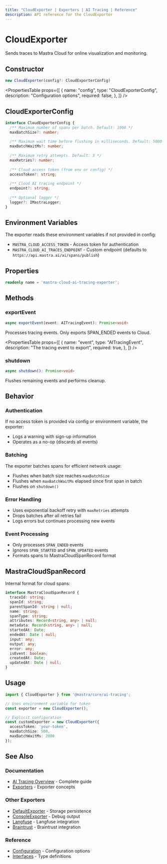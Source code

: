 ```yaml
---
title: "CloudExporter | Exporters | AI Tracing | Reference"
description: API reference for the CloudExporter
---
```



# CloudExporter

Sends traces to Mastra Cloud for online visualization and monitoring.

## Constructor

```typescript
new CloudExporter(config?: CloudExporterConfig)
```

<PropertiesTable
  props={[
    {
      name: "config",
      type: "CloudExporterConfig",
      description: "Configuration options",
      required: false,
    },
  ]}
/>

## CloudExporterConfig

```typescript
interface CloudExporterConfig {
  /** Maximum number of spans per batch. Default: 1000 */
  maxBatchSize?: number;
  
  /** Maximum wait time before flushing in milliseconds. Default: 5000 */
  maxBatchWaitMs?: number;
  
  /** Maximum retry attempts. Default: 3 */
  maxRetries?: number;
  
  /** Cloud access token (from env or config) */
  accessToken?: string;
  
  /** Cloud AI tracing endpoint */
  endpoint?: string;
  
  /** Optional logger */
  logger?: IMastraLogger;
}
```

## Environment Variables

The exporter reads these environment variables if not provided in config:

- `MASTRA_CLOUD_ACCESS_TOKEN` - Access token for authentication
- `MASTRA_CLOUD_AI_TRACES_ENDPOINT` - Custom endpoint (defaults to `https://api.mastra.ai/ai/spans/publish`)

## Properties

```typescript
readonly name = 'mastra-cloud-ai-tracing-exporter';
```

## Methods

### exportEvent

```typescript
async exportEvent(event: AITracingEvent): Promise<void>
```

Processes tracing events. Only exports SPAN_ENDED events to Cloud.

<PropertiesTable
  props={[
    {
      name: "event",
      type: "AITracingEvent",
      description: "The tracing event to export",
      required: true,
    },
  ]}
/>

### shutdown

```typescript
async shutdown(): Promise<void>
```

Flushes remaining events and performs cleanup.

## Behavior

### Authentication

If no access token is provided via config or environment variable, the exporter:
- Logs a warning with sign-up information
- Operates as a no-op (discards all events)

### Batching

The exporter batches spans for efficient network usage:
- Flushes when batch size reaches `maxBatchSize`
- Flushes when `maxBatchWaitMs` elapsed since first span in batch
- Flushes on `shutdown()`

### Error Handling

- Uses exponential backoff retry with `maxRetries` attempts
- Drops batches after all retries fail
- Logs errors but continues processing new events

### Event Processing

- Only processes `SPAN_ENDED` events
- Ignores `SPAN_STARTED` and `SPAN_UPDATED` events
- Formats spans to MastraCloudSpanRecord format

## MastraCloudSpanRecord

Internal format for cloud spans:

```typescript
interface MastraCloudSpanRecord {
  traceId: string;
  spanId: string;
  parentSpanId: string | null;
  name: string;
  spanType: string;
  attributes: Record<string, any> | null;
  metadata: Record<string, any> | null;
  startedAt: Date;
  endedAt: Date | null;
  input: any;
  output: any;
  error: any;
  isEvent: boolean;
  createdAt: Date;
  updatedAt: Date | null;
}
```

## Usage

```typescript
import { CloudExporter } from '@mastra/core/ai-tracing';

// Uses environment variable for token
const exporter = new CloudExporter();

// Explicit configuration
const customExporter = new CloudExporter({
  accessToken: 'your-token',
  maxBatchSize: 500,
  maxBatchWaitMs: 2000
});
```

## See Also

### Documentation
- [AI Tracing Overview](/docs/observability/ai-tracing/overview) - Complete guide
- [Exporters](/docs/observability/ai-tracing/overview#exporters) - Exporter concepts

### Other Exporters
- [DefaultExporter](/reference/observability/ai-tracing/exporters/default-exporter) - Storage persistence
- [ConsoleExporter](/reference/observability/ai-tracing/exporters/console-exporter) - Debug output
- [Langfuse](/reference/observability/ai-tracing/exporters/langfuse) - Langfuse integration
- [Braintrust](/reference/observability/ai-tracing/exporters/braintrust) - Braintrust integration

### Reference
- [Configuration](/reference/observability/ai-tracing/configuration) - Configuration options
- [Interfaces](/reference/observability/ai-tracing/interfaces) - Type definitions
